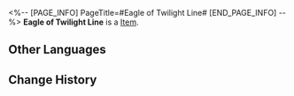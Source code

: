 <%-- [PAGE_INFO]
PageTitle=#Eagle of Twilight Line#
[END_PAGE_INFO] --%>
{{Item Infobox
|id          = 81103
|image       = Item Eagle of Twilight Line.png
|type        = 
|invCategory = 
|rarity      = 4
|effect      = 
|description = 
}}
'''Eagle of Twilight Line''' is a [[Item]].

==Other Languages==
{{Other Languages
|en   = Eagle of Twilight Line
|zhs  = 晨昏交界的翔鹰
|zht  = 晨昏交界的翔鷹
|ja   = 昼夜の狭間を翔ける鷹
|ko   = 밤낮의 경계를 나는 매
|es   = Águila del crepúsculo
|fr   = Aigle de la frontière du crépuscule
|ru   = Орёл сумеречного рубежа
|th   = Eagle of Twilight Line
|vi   = Chim Ưng Ranh Giới Ngày Đêm
|de   = Adler des Zwielichts
|id   = Eagle of Twilight Line
|pt   = Águia da Linha do Crepúsculo
}}

==Change History==
{{Change History|1.0}}
